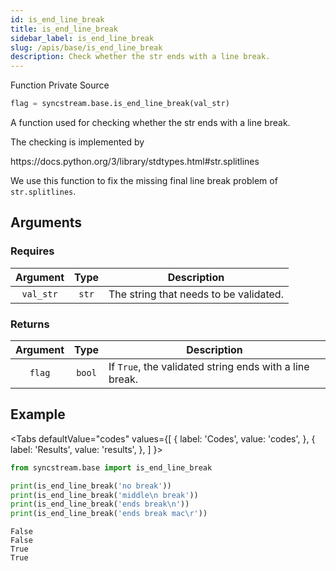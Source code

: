 ```yaml
---
id: is_end_line_break
title: is_end_line_break
sidebar_label: is_end_line_break
slug: /apis/base/is_end_line_break
description: Check whether the str ends with a line break.
---
```



<p>
  <MDIIcon path={mdiFunctionVariant} size={0.9} style={{"verticalAlign": "bottom"}} /> Function
  <Splitter />
  <MDIIcon path={mdiLockOutline} size={0.9} style={{"verticalAlign": "bottom"}} /> Private
  <Splitter />
  <SourceURL url="base.py#L25">
    <FileCodeIcon size={18} verticalAlign="middle" /> Source
  </SourceURL>
</p>

```python
flag = syncstream.base.is_end_line_break(val_str)
```

A function used for checking whether the str ends with a line break.

The checking is implemented by

<p><Link to="https://docs.python.org/3/library/stdtypes.html#str.splitlines">
  <LinkExternalIcon size={18} verticalAlign="middle" /> https://docs.python.org/3/library/stdtypes.html#str.splitlines
</Link></p>

We use this function to fix the missing final line break problem of `str.splitlines`.

## Arguments

### Requires

|  Argument  |  Type  |  <center>Description</center>  |
| :--------: | :----: | :----------------------------- |
| `val_str`  | `str`  | The string that needs to be validated. |

### Returns

|  Argument  |  Type  |  <center>Description</center>  |
| :--------: | :----: | :----------------------------- |
| `flag`     | `bool` | If `True`, the validated string ends with a line break. |

## Example

<Tabs
  defaultValue="codes"
  values={[
    { label: 'Codes', value: 'codes', },
    { label: 'Results', value: 'results', },
  ]
}>

<TabItem value="codes">

```python
from syncstream.base import is_end_line_break

print(is_end_line_break('no break'))
print(is_end_line_break('middle\n break'))
print(is_end_line_break('ends break\n'))
print(is_end_line_break('ends break mac\r'))
```

</TabItem>

<TabItem value="results">

```shell
False
False
True
True
```

</TabItem>
</Tabs>
